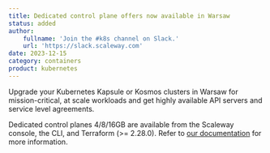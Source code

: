 ```yaml
---
title: Dedicated control plane offers now available in Warsaw
status: added
author:
    fullname: 'Join the #k8s channel on Slack.'
    url: 'https://slack.scaleway.com'
date: 2023-12-15
category: containers
product: kubernetes
---
```


Upgrade your Kubernetes Kapsule or Kosmos clusters in Warsaw for mission-critical, at scale workloads and get highly available API servers and service level agreements. 

Dedicated control planes 4/8/16GB are available from the Scaleway console, the CLI, and Terraform (>= 2.28.0). Refer to [our documentation](/containers/kubernetes/reference-content/kubernetes-control-plane-offers/) for more information.

